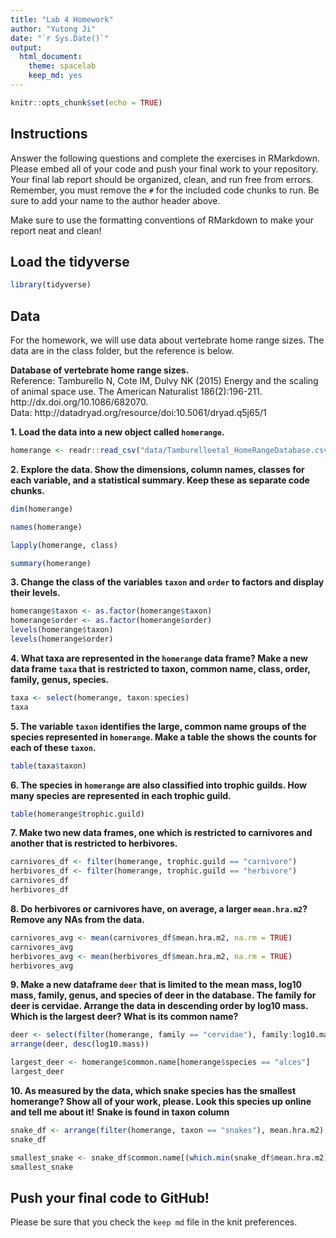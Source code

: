 ```yaml
---
title: "Lab 4 Homework"
author: "Yutong Ji"
date: "`r Sys.Date()`"
output:
  html_document: 
    theme: spacelab
    keep_md: yes
---
```


```r
knitr::opts_chunk$set(echo = TRUE)
```

## Instructions
Answer the following questions and complete the exercises in RMarkdown. Please embed all of your code and push your final work to your repository. Your final lab report should be organized, clean, and run free from errors. Remember, you must remove the `#` for the included code chunks to run. Be sure to add your name to the author header above.  

Make sure to use the formatting conventions of RMarkdown to make your report neat and clean!  

## Load the tidyverse
```r
library(tidyverse)
```

## Data
For the homework, we will use data about vertebrate home range sizes. The data are in the class folder, but the reference is below.  

**Database of vertebrate home range sizes.**  
Reference: Tamburello N, Cote IM, Dulvy NK (2015) Energy and the scaling of animal space use. The American Naturalist 186(2):196-211. http://dx.doi.org/10.1086/682070.  
Data: http://datadryad.org/resource/doi:10.5061/dryad.q5j65/1  

**1. Load the data into a new object called `homerange`.**
```r
homerange <- readr::read_csv("data/Tamburelloetal_HomeRangeDatabase.csv")
```

**2. Explore the data. Show the dimensions, column names, classes for each variable, and a statistical summary. Keep these as separate code chunks.** 
```r
dim(homerange)
```
```r
names(homerange)
```
```r
lapply(homerange, class)
```
```r
summary(homerange)
```

**3. Change the class of the variables `taxon` and `order` to factors and display their levels.**  
```r
homerange$taxon <- as.factor(homerange$taxon)
homerange$order <- as.factor(homerange$order)
levels(homerange$taxon)
levels(homerange$order)
```

**4. What taxa are represented in the `homerange` data frame? Make a new data frame `taxa` that is restricted to taxon, common name, class, order, family, genus, species.**  
```r
taxa <- select(homerange, taxon:species)
taxa
```

**5. The variable `taxon` identifies the large, common name groups of the species represented in `homerange`. Make a table the shows the counts for each of these `taxon`.**  
```r
table(taxa$taxon)
```

**6. The species in `homerange` are also classified into trophic guilds. How many species are represented in each trophic guild.**  
```r
table(homerange$trophic.guild)
```

**7. Make two new data frames, one which is restricted to carnivores and another that is restricted to herbivores.**  
```r
carnivores_df <- filter(homerange, trophic.guild == "carnivore")
herbivores_df <- filter(homerange, trophic.guild == "herbivore")
carnivores_df
herbivores_df
```

**8. Do herbivores or carnivores have, on average, a larger `mean.hra.m2`? Remove any NAs from the data.**  
```r
carnivores_avg <- mean(carnivores_df$mean.hra.m2, na.rm = TRUE)
carnivores_avg
herbivores_avg <- mean(herbivores_df$mean.hra.m2, na.rm = TRUE)
herbivores_avg
```

**9. Make a new dataframe `deer` that is limited to the mean mass, log10 mass, family, genus, and species of deer in the database. The family for deer is cervidae. Arrange the data in descending order by log10 mass. Which is the largest deer? What is its common name?**  
```r
deer <- select(filter(homerange, family == "cervidae"), family:log10.mass, -primarymethod, -N)
arrange(deer, desc(log10.mass))
```
```r
largest_deer <- homerange$common.name[homerange$species == "alces"]
largest_deer
```

**10. As measured by the data, which snake species has the smallest homerange? Show all of your work, please. Look this species up online and tell me about it!** **Snake is found in taxon column**    
```r
snake_df <- arrange(filter(homerange, taxon == "snakes"), mean.hra.m2)
snake_df
```


```r
smallest_snake <- snake_df$common.name[(which.min(snake_df$mean.hra.m2))]
smallest_snake
```

## Push your final code to GitHub!
Please be sure that you check the `keep md` file in the knit preferences.   